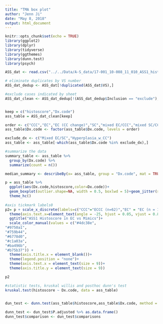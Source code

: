 ```yaml
---
title: "TMA box plot"
author: "Jenn Ji"
date: "May 8, 2018"
output: html_document
---
```


```r
knitr::opts_chunk$set(echo = TRUE)
library(ggplot2)
library(dplyr)
library(tidyverse)
library(ggthemes)
library(dunn.test)
library(psych)
```

```r
ASS_dat <- read.csv("../../Data/A-S_data/17-001_10-008_11_010_ASS1_histoscore_R.csv", header=TRUE, stringsAsFactors = FALSE)
```

```r
# eliminate duplicates by VS number
ASS_dat_dedup <- ASS_dat[!duplicated(ASS_dat$VS),]

#exclude cases indicated by sheet
ASS_dat_clean <- ASS_dat_dedup[!(ASS_dat_dedup$Inclusion == "exclude"),]


keep = c("histoscore","Dx.code")
ass_table = ASS_dat_clean[keep]

order <- c("CCC","EC","EC (CC change)","SC","mixed EC/CCC","mixed SC/CCC","Mixed EC/SC", "AS", "Hyperplasia_w_CC")
ass_table$Dx.code <- factor(ass_table$Dx.code, levels = order)

```

```r
exclude_dx <- c("Mixed EC/SC","Hyperplasia_w_CC")
ass_table <- ass_table[-which(ass_table$Dx.code %in% exclude_dx),]
```

```r
#summarize the data
summary_table <- ass_table %>% 
  group_by(Dx.code) %>% 
  summarize(count = n())

median_summary <- describeBy(x= ass_table, group = "Dx.code", mat = TRUE)
```


```r
p = ass_table %>%
  ggplot(aes(Dx.code,histoscore,color=Dx.code))+
  geom_boxplot(outlier.shape=NA, width = 0.5, boxlwd = 5)+geom_jitter(size = 1, width = 0.2, alpha = 0.8)+ 
  theme_hc()
  
#axis tickmark labels0
p2= p + scale_x_discrete(labels=c("CCC"="ECCC (n=62)","EC" = "EC (n = 132)","EC (CC change)" = "EC with CC change (n = 5)","SC" = "SC (n = 16)","mixed EC/CCC" = "Mixed EC/CCC (n = 2)","mixed SC/CCC" = "Mixed SC/CCC (n = 5)", "AS" = "AS (n = 11)"))+
  theme(axis.text.x=element_text(angle = -25, hjust = 0.05, vjust = 0.85)) +
  ggtitle("ASS1 Histoscore in EC vs Mimics")+
  scale_color_manual(values = c("#4dc38e",
"#9750a1",
"#759b44",
"#6778d0",
"#c1a03a",
"#ba496b",
"#b75b37")) +
  theme(axis.title.x = element_blank())+
  theme(legend.position = "none")+
  theme(axis.text.x = element_text(size = 9))+
  theme(axis.title.y = element_text(size = 9))

p2
```


```r
#statistic tests, kruskal willis and posthoc dunn's test
kruskal.test(histoscore ~ Dx.code, data = ass_table)

 
dun_test <- dunn.test(ass_table$histoscore,ass_table$Dx.code, method = "hs",list = FALSE)

dunn_test <- dun_test$P.adjusted %>% as.data.frame()
dunn_test$comparison <- dun_test$comparisons 
```
